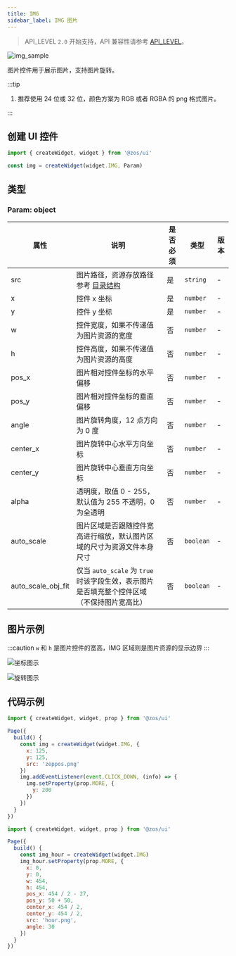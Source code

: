 ```yaml
---
title: IMG
sidebar_label: IMG 图片
---
```


> API_LEVEL `2.0` 开始支持，API 兼容性请参考 [API_LEVEL](../../../../../guides/framework/device/compatibility.md)。

![img_sample](/img/api/img_sample.jpg)

图片控件用于展示图片，支持图片旋转。

:::tip

1. 推荐使用 24 位或 32 位，颜色方案为 RGB 或者 RGBA 的 png 格式图片。

:::

## 创建 UI 控件

```js
import { createWidget, widget } from '@zos/ui'

const img = createWidget(widget.IMG, Param)
```

## 类型

### Param: object

| 属性               | 说明                                                                                       | 是否必须 | 类型      | 版本 |
| ------------------ | ------------------------------------------------------------------------------------------ | -------- | --------- | ---- |
| src                | 图片路径，资源存放路径参考 [目录结构](../../../../../guides/architecture/folder-structure.mdx)               | 是       | `string`  | -    |
| x                  | 控件 x 坐标                                                                                | 是       | `number`  | -    |
| y                  | 控件 y 坐标                                                                                | 是       | `number`  | -    |
| w                  | 控件宽度，如果不传递值为图片资源的宽度                                                     | 否       | `number`  | -    |
| h                  | 控件高度，如果不传递值为图片资源的高度                                                     | 否       | `number`  | -    |
| pos_x              | 图片相对控件坐标的水平偏移                                                                 | 否       | `number`  | -    |
| pos_y              | 图片相对控件坐标的垂直偏移                                                                 | 否       | `number`  | -    |
| angle              | 图片旋转角度，12 点方向为 0 度                                                             | 否       | `number`  | -    |
| center_x           | 图片旋转中心水平方向坐标                                                                   | 否       | `number`  | -    |
| center_y           | 图片旋转中心垂直方向坐标                                                                   | 否       | `number`  | -    |
| alpha              | 透明度，取值 0 - 255，默认值为 255 不透明，0 为全透明                                      | 否       | `number`  | -    |
| auto_scale         | 图片区域是否跟随控件宽高进行缩放，默认图片区域的尺寸为资源文件本身尺寸                         | 否       | `boolean` | -    |
| auto_scale_obj_fit | 仅当 `auto_scale` 为 `true` 时该字段生效，表示图片是否填充整个控件区域（不保持图片宽高比） | 否       | `boolean` | -    |

## 图片示例

:::caution
`w` 和 `h` 是图片控件的宽高，IMG 区域则是图片资源的显示边界
:::

![坐标图示](/img/api/img_pos.jpg)

![旋转图示](/img/api/img_angle.jpg)

## 代码示例

```js
import { createWidget, widget, prop } from '@zos/ui'

Page({
  build() {
    const img = createWidget(widget.IMG, {
      x: 125,
      y: 125,
      src: 'zeppos.png'
    })
    img.addEventListener(event.CLICK_DOWN, (info) => {
      img.setProperty(prop.MORE, {
        y: 200
      })
    })
  }
})
```

```js
import { createWidget, widget, prop } from '@zos/ui'

Page({
  build() {
    const img_hour = createWidget(widget.IMG)
    img_hour.setProperty(prop.MORE, {
      x: 0,
      y: 0,
      w: 454,
      h: 454,
      pos_x: 454 / 2 - 27,
      pos_y: 50 + 50,
      center_x: 454 / 2,
      center_y: 454 / 2,
      src: 'hour.png',
      angle: 30
    })
  }
})
```

